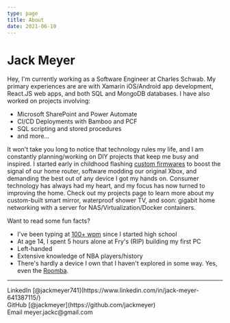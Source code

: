 ```yaml
---
type: page
title: About
date: 2021-06-19
---
```


# Jack Meyer

Hey, I'm currently working as a Software Engineer at Charles Schwab. My primary experiences are are with Xamarin iOS/Android app development, React.JS web apps, and both SQL and MongoDB databases. I have also worked on projects involving:
- Microsoft SharePoint and Power Automate
- CI/CD Deployments with Bamboo and PCF
- SQL scripting and stored procedures
- and more...

It won't take you long to notice that technology rules my life, and I am constantly planning/working on DIY projects that keep me busy and inspired. I started early in childhood flashing [custom firmwares](https://dd-wrt.com/) to boost the signal of our home router, 
software modding our original Xbox, and demanding the best out of any device I got my hands on. Consumer technology has always had my heart, and my focus has now turned to improving the home. Check out my projects page to learn more about my custom-built
smart mirror, waterproof shower TV, and soon: gigabit home networking with a server for NAS/Virtualization/Docker containers.

Want to read some fun facts?
 - I've been typing at [100+ wpm](https://data.typeracer.com/pit/race_history?user=jacktothemeyer&n=50&startDate=) since I started high school
 - At age 14, I spent 5 hours alone at Fry's (RIP) building my first PC
 - Left-handed
 - Extensive knowledge of NBA players/history
 - There's hardly a device I own that I haven't explored in some way. Yes, even the [Roomba](https://github.com/koalazak/dorita980).

---

<div>
  LinkedIn [@jackmeyer741](https://www.linkedin.com/in/jack-meyer-641387115/)
  <br />
  GitHub [@jackmeyer](https://github.com/jackmeyer)
  <br />
  Email meyer.jackc@gmail.com
</div>

